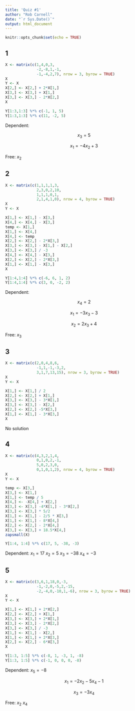 ```yaml
---
title: 'Quiz #1'
author: "Rob Carnell"
date: "`r Sys.Date()`"
output: html_document
---
```


```r
knitr::opts_chunk$set(echo = TRUE)
```

## 1

```r
X <- matrix(c(1,4,0,3,
              -2,-8,1,-1,
              -1,-4,2,7), nrow = 3, byrow = TRUE)
X
Y <- X
X[2,] <- X[2,] + 2*X[1,]
X[3,] <- X[3,] + X[1,]
X[3,] <- X[3,] - 2*X[2,]
X

Y[1:3,1:3] %*% c(-1, 1, 5)
Y[1:3,1:3] %*% c(11, -2, 5)
```

Dependent:

$$x_3 = 5$$

$$x_1 = -4x_2 + 3$$

Free: $x_2$

## 2

```r
X <- matrix(c(1,1,1,1,3,
              2,3,0,2,10,
              1,1,1,0,1,
              2,1,4,1,0), nrow = 4, byrow = TRUE)
X
Y <- X

X[1,] <- X[1,] - X[3,]
X[4,] <- X[4,] - X[3,]
temp <- X[1,] 
X[1,] <- X[4,]
X[4,] <- temp
X[2,] <- X[2,] - 2*X[3,]
X[3,] <- X[3,] - X[1,] - X[2,]
X[3,] <- X[3,] / -3
X[4,] <- X[4,] - X[3,]
X[2,] <- X[2,] - 2*X[3,]
X[1,] <- X[1,] - X[3,]
X

Y[1:4,1:4] %*% c(-6, 6, 1, 2)
Y[1:4,1:4] %*% c(3, 0, -2, 2)
```

Dependent:

$$x_4 = 2$$

$$x_1 = -3x_3 - 3$$


$$x_2 = 2x_3 + 4$$

Free: $x_3$

## 3

```r
X <- matrix(c(2,0,4,8,6,
              -1,1,-1,-3,2,
              3,1,7,13,15), nrow = 3, byrow = TRUE)
X
Y <- X

X[1,] <- X[1,] / 2
X[2,] <- X[2,] + X[1,]
X[3,] <- X[3,] - 3*X[1,]
X[3,] <- X[3,] - X[2,]
X[2,] <- X[2,] -5*X[3,]
X[1,] <- X[1,] - 3*X[3,]
X
```

No solution

## 4

```r
X <- matrix(c(4,3,2,1,4,
              0,1,0,2,-1,
              5,0,2,3,0,
              0,1,0,1,2), nrow = 4, byrow = TRUE)
X
Y <- X

temp <- X[3,]
X[3,] <- X[1,]
X[1,] <- temp / 5
X[4,] <- -X[4,] + X[2,]
X[3,] <- X[3,] -4*X[1,] - 3*X[2,]
X[3,] <- X[3,] * 5/2
X[1,] <- X[1,] - 2/5 * X[3,]
X[1,] <- X[1,] - 8*X[4,]
X[2,] <- X[2,] - 2*X[4,]
X[3,] <- X[3,] + 18.5*X[4,]
zapsmall(X)

Y[1:4, 1:4] %*% c(17, 5, -38, -3)
```

Dependent: $x_1=17$ $x_2=5$ $x_3=-38$ $x_4=-3$

## 5

```r
X <- matrix(c(3,6,1,18,0,-3,
              -1,-2,0,-5,2,-15,
              -2,-4,0,-10,1,-6), nrow = 3, byrow = TRUE)
X
Y <- X

X[1,] <- X[1,] + 2*X[2,]
X[2,] <- X[2,] + X[1,]
X[3,] <- X[3,] + 2*X[1,]
X[3,] <- X[3,] - 2*X[2,]
X[3,] <- X[3,] / -3
X[1,] <- X[1,] - X[2,]
X[1,] <- X[1,] + 2*X[3,]
X[2,] <- X[2,] - 6*X[3,]
X

Y[1:3, 1:5] %*% c(-8, 1, -3, 1, -8)
Y[1:3, 1:5] %*% c(-1, 0, 0, 0, -8)
```

Dependent: $x_5 = -8$

$$x_1 = -2x_2-5x_4-1$$

$$x_3 = -3x_4$$

Free: $x_2$ $x_4$


